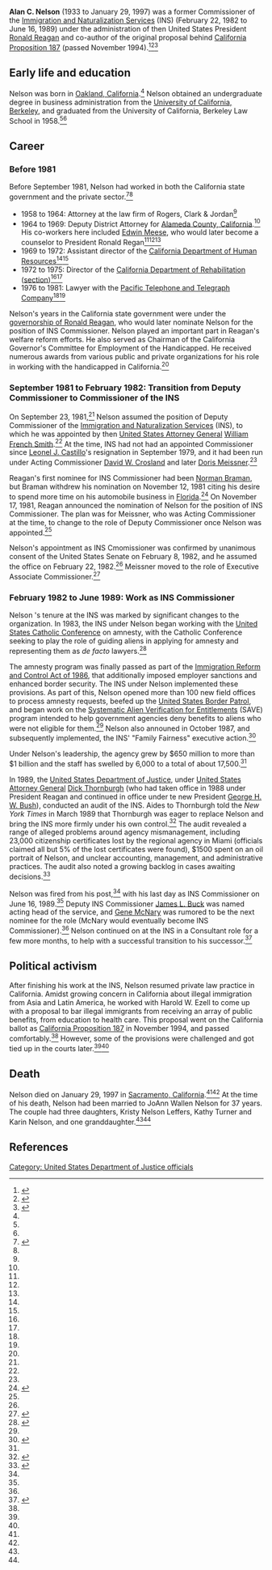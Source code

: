 {{Infobox Officeholder
|name = Alan C. Nelson
|order1 = 12th [[Immigration and Naturalization Service|Commissioner of the Immigration and Naturalization Service]]<ref name=cad>{{cite web|url = https://www.uscis.gov/history-and-genealogy/our-history/commissioners-and-directors|title = Commissioners and Directors|publisher = [[United States Citizenship and Immigration Services]]|accessdate = October 24, 2016}}</ref><ref name=uscis-bio/>
|term_start1 = February 22, 1982
|term_end1 = June 16, 1989<ref name=uscis-bio/>
|predecessor1 = [[Leonel J. Castillo]]
|successor1 = [[Gene McNary]]
|birth_place = [[Oakland, California]]
|alma_mater = [[University of California, Berkeley]]
}}
'''Alan C. Nelson''' (1933 to January 29, 1997) was a former Commissioner of the [[Immigration and Naturalization Services]] (INS) (February 22, 1982 to June 16, 1989) under the administration of then United States President [[Ronald Reagan]] and co-author of the original proposal behind [[California Proposition 187]] (passed November 1994).<ref name=uscis-bio>{{cite web|url = https://www.uscis.gov/history-and-genealogy/our-history-8|title = Alan C. Nelson|accessdate = October 24, 2016|publisher = [[United States Citizenship and Immigration Services]]}}</ref><ref name=nyt-obit>{{cite web|url = http://www.nytimes.com/1997/02/06/us/alan-c-nelson-63-who-led-immigration-overhauls-for-us-and-california.html|title = Alan C. Nelson, 63, Who Led Immigration Overhauls for U.S. and California|last = Thomas Jr.|first = Robert McG.|publisher = ''[[New York Times]]''|date = February 6, 1997|accessdate = October 24, 2016}}</ref><ref name=lat-obit>{{cite web|url = http://articles.latimes.com/1997-02-05/news/mn-25785_1_alan-nelson|title = Alan Nelson; Co-Author of Prop. 187|date = February 5, 1997|accessdate = October 24, 2016|publisher = ''[[Los Angeles Times]]''}}</ref>

== Early life and education ==

Nelson was born in [[Oakland, California]].<ref name=lat-obit/> Nelson obtained an undergraduate degree in business administration from the [[University of California, Berkeley]], and graduated from the University of California, Berkeley Law School in 1958.<ref name=lat-obit/><ref name=uscis-bio/>

== Career ==

=== Before 1981 ===

Before September 1981, Nelson had worked in both the California state government and the private sector.<ref name=nyt-nomination>{{cite web|url = http://www.nytimes.com/1981/11/18/us/reagan-to-choose-californian-to-run-immigration-service.html|title = Reagan to Choose Californian to Run Immigration Service|date = November 18, 1981|accessdate = October 24, 2016|publisher = ''[[New York Times]]''}}</ref><ref name=uscis-bio/>

* 1958 to 1964: Attorney at the law firm of Rogers, Clark & Jordan<ref name=uscis-bio/>
* 1964 to 1969: Deputy District Attorney for [[Alameda County, California]].<ref name=uscis-bio/> His co-workers here included [[Edwin Meese]], who would later become a counselor to President Ronald Regan<ref name=nyt-nomination/><ref name=nyt-obit/><ref name=nyt-oblique-attack/>
* 1969 to 1972: Assistant director of the [[California Department of Human Resources]]<ref name=uscis-bio/><ref name=nyt-nomination/>
* 1972 to 1975: Director of the [[California Department of Rehabilitation]] ([[California Department of Rehabilitation#Alan C. Nelson (1972-1975)|section]])<ref name=uscis-bio/><ref name=nyt-nomination/>
* 1976 to 1981: Lawyer with the [[Pacific Bell|Pacific Telephone and Telegraph Company]]<ref name=uscis-bio/><ref name=nyt-nomination/>

Nelson's years in the California state government were under the [[governorship of Ronald Reagan]], who would later nominate Nelson for the position of INS Commissioner. Nelson played an important part in Reagan's welfare reform efforts. He also served as Chairman of the California Governor's Committee for Employment of the Handicapped. He received numerous awards from various public and private organizations for his role in working with the handicapped in California.<ref name=uscis-bio/>

=== September 1981 to February 1982: Transition from Deputy Commissioner to Commissioner of the INS ===

On September 23, 1981,<ref name=uscis-bio/> Nelson assumed the position of Deputy Commissioner of the [[Immigration and Naturalization Services]] (INS), to which he was appointed by then [[United States Attorney General]] [[William French Smith]].<ref name=nyt-nomination/> At the time, INS had not had an appointed Commissioner since [[Leonel J. Castillo]]'s resignation in September 1979, and it had been run under Acting Commissioner [[David W. Crosland]] and later [[Doris Meissner]].<ref name=nyt-nomination/>

Reagan's first nominee for INS Commissioner had been [[Norman Braman]], but Braman withdrew his nomination on November 12, 1981 citing his desire to spend more time on his automobile business in [[Florida]].<ref>{{cite web|url = http://www.nytimes.com/1981/11/13/us/immigration-post-loses-its-nominee.html|title = Immigration Post Loses Its Nominee|date = November 13, 1981|accessdate = October 24, 2016|publisher = ''[[New York Times]]''|last = Pear|first = Robert}}</ref> On November 17, 1981, Reagan announced the nomination of Nelson for the position of INS Commissioner. The plan was for Meissner, who was Acting Commissioner at the time, to change to the role of Deputy Commissioner once Nelson was appointed.<ref name=nyt-nomination/>

Nelson's appointment as INS Cmomissioner was confirmed by unanimous consent of the United States Senate on February 8, 1982, and he assumed the office on February 22, 1982.<ref name=uscis-bio/> Meissner moved to the role of Executive Associate Commissioner.<ref name=meissner-mpi-bio>{{cite web|url = http://www.migrationpolicy.org/about/staff/doris-meissner|title = Doris Meissner. Senior Fellow and Director, U.S. Immigration Policy Program|publisher = [[Migration Policy Institute]]|accessdate = July 5, 2016}}</ref>

=== February 1982 to June 1989: Work as INS Commissioner ===

Nelson 's tenure at the INS was marked by significant changes to the organization. In 1983, the INS under Nelson began working with the [[United States Catholic Conference]] on amnesty, with the Catholic Conference seeking to play the role of guiding aliens in applying for amnesty and representing them as ''de facto'' lawyers.<ref>{{cite web|url = http://www.nytimes.com/1983/05/21/us/us-and-a-catholic-group-set-alien-amnesty-program.html|title = U.S. and a Catholic Group Set Alien Amnesty Program|last = Pear|first = Robert|date = May 21, 1983|accessdate = October 24, 2016|publisher = ''[[New York Times]]''}}</ref> 

The amnesty program was finally passed as part of the [[Immigration Reform and Control Act of 1986]], that additionally imposed employer sanctions and enhanced border security. The INS under Nelson implemented these provisions. As part of this, Nelson opened more than 100 new field offices to process amnesty requests, beefed up the [[United States Border Patrol]], and began work on the [[Systematic Alien Verification for Entitlements]] (SAVE) program intended to help government agencies deny benefits to aliens who were not eligible for them.<ref name=nyt-obit/> Nelson also announed in October 1987, and subsequently implemented, the INS' "Family Fairness" executive action.<ref>{{cite web|url = http://docs.house.gov/meetings/JU/JU00/20150225/103010/HHRG-114-JU00-20150225-SD003.pdf|title = Statement of the American Immigration Council. Hearing on "The Uncostitutionality of Obama's Executive Action on Immigration"|date = February 25, 2015|accessdate = October 24, 2016}}</ref>

Under Nelson's leadership, the agency grew by $650 million to more than $1 billion and the staff has swelled by 6,000 to a total of about 17,500.<ref name=nyt-oblique-attack/>

In 1989, the [[United States Department of Justice]], under [[United States Attorney General]] [[Dick Thornburgh]] (who had taken office in 1988 under President Reagan and continued in office under te new President [[George H. W. Bush]]), conducted an audit of the INS. Aides to Thornburgh told the ''New York Times'' in March 1989 that Thornburgh was eager to replace Nelson and bring the INS more firmly under his own control.<ref name=nyt-oblique-attack>{{cite web|url = http://www.nytimes.com/1989/03/14/us/washington-talk-immigration-naturalization-service-s-chief-tilts-against-oblique.html|title = WASHINGTON TALK: IMMIGRATION AND NATURALIZATION; Service's Chief Tilts Against an 'Oblique' Attack on His Policies|last = Berke|first = Richard|date = March 14, 1989|accessdate = October 24, 2016|publisher = ''[[New York Times]]''}}</ref> The audit revealed a range of alleged problems around agency mismanagement, including 23,000 citizenship certificates lost by the regional agency in Miami (officials claimed all but 5% of the lost certificates were found), $1500 spent on an oil portrait of Nelson, and unclear accounting, management, and administrative practices. The audit also noted a growing backlog in cases awaiting decisions.<ref name=lat-fired>{{cite web|url = http://articles.latimes.com/1989-06-26/news/mn-3253_1_justice-department-justice-dept-alan-c-nelson|title = INS Chief Resigns; Under Fire in Justice Dept. Audit|publisher = [[Associated Press]]|date = June 26, 1989|accessdate = October 24, 2016}}</ref>

Nelson was fired from his post,<ref name=lat-fired/> with his last day as INS Commissioner on June 16, 1989.<ref name=uscis-bio/> Deputy INS Commissioner [[James L. Buck]] was named acting head of the service, and [[Gene McNary]] was rumored to be the next nominee for the role (McNary would eventually become INS Commissioner).<ref name=lat-fired/> Nelson continued on at the INS in a Consultant role for a few more months, to help with a successful transition to his successor.<ref>{{cite web|url = http://articles.latimes.com/1989-06-30/news/mn-2863_1_alan-c-nelson-gene-mcnary-new-commissioner|title = Ousted Chief of INS to Stay On as Consultant|date = June 30, 1989|accessdate = October 24, 2016|publisher = [[Associated Press]]}}</ref>

== Political activism ==

After finishing his work at the INS, Nelson resumed private law practice in California. Amidst growing concern in California about illegal immigration from Asia and Latin America, he worked with Harold W. Ezell to come up with a proposal to bar illegal immigrants from receiving an array of public benefits, from education to health care. This proposal went on the California ballot as [[California Proposition 187]] in November 1994, and passed comfortably.<ref name=nyt-obit/> However, some of the provisions were challenged and got tied up in the courts later.<ref name=nyt-obit/><ref name=lat-obit/>

== Death ==

Nelson died on January 29, 1997 in [[Sacramento, California]].<ref name=nyt-obit/><ref name=lat-obit/> At the time of his death, Nelson had been married to JoAnn Wallen Nelson for 37 years. The couple had three daughters, Kristy Nelson Leffers, Kathy Turner and Karin Nelson, and one granddaughter.<ref name=lat-obit/><ref name=nyt-obit/>

== References ==

{{reflist}}

[[Category: United States Department of Justice officials]]


